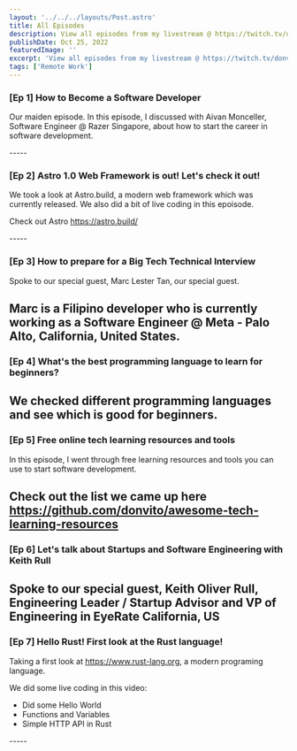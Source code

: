 ```yaml
---
layout: '../../../layouts/Post.astro'
title: All Episodes
description: View all episodes from my livestream @ https://twitch.tv/donvitocodes
publishDate: Oct 25, 2022
featuredImage: ''
excerpt: 'View all episodes from my livestream @ https://twitch.tv/donvitocodes'
tags: ['Remote Work']
---
```




### [Ep 1] How to Become a Software Developer
Our maiden episode. In this episode, I discussed with Aivan Monceller, Software Engineer @ Razer Singapore, about how to start the career in software development.
<YouTubeEmbed url="https://youtu.be/g_V9kKhhwgI" rounded />
<p/>
-----

### [Ep 2] Astro 1.0 Web Framework is out! Let's check it out!
We took a look at Astro.build, a modern web framework which was currently released. We also did a bit of live coding in this epoisode. 

Check out Astro https://astro.build/

<YouTubeEmbed url="https://youtu.be/YrqBk9B6tZI" rounded />
-----

### [Ep 3] How to prepare for a Big Tech Technical Interview
Spoke to our special guest, Marc Lester Tan, our special guest. 

Marc is a Filipino developer who is currently working as a Software Engineer @ Meta - Palo Alto, California, United States.
<YouTubeEmbed url="https://youtu.be/6vL9uxH6vZ4" rounded />
-----

### [Ep 4] What's the best programming language to learn for beginners?
We checked different programming languages and see which is good for beginners.
<YouTubeEmbed url="https://youtu.be/GZdahwShmTA" rounded />
-----

### [Ep 5] Free online tech learning resources and tools
In this episode, I went through free learning resources and tools you can use to start software development.	

Check out the list we came up here https://github.com/donvito/awesome-tech-learning-resources
<YouTubeEmbed url="https://youtu.be/lcalIP2CRqU" rounded />
-----

### [Ep 6]  Let's talk about Startups and Software Engineering with Keith Rull
Spoke to our special guest, Keith Oliver Rull, Engineering Leader / Startup Advisor and VP of Engineering in EyeRate California, US		
<YouTubeEmbed url="https://youtu.be/aLqmfJwOULI" rounded />
-----

### [Ep 7] Hello Rust! First look at the Rust language!
Taking a first look at https://www.rust-lang.org, a modern programing language.

We did some live coding in this video:
- Did some Hello World 
- Functions and Variables
- Simple HTTP API in Rust
<YouTubeEmbed url="https://youtu.be/lcalIP2CRqU" rounded />
-----
